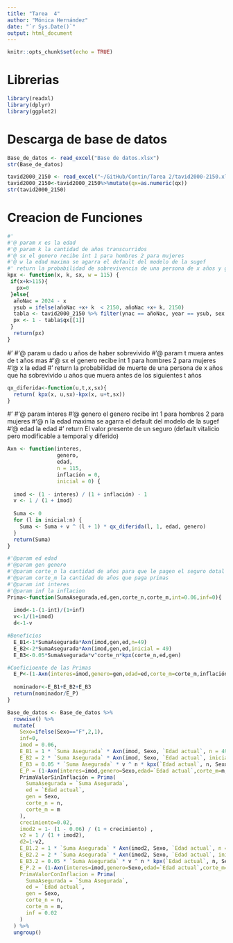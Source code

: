 ```yaml
---
title: "Tarea  4"
author: "Mónica Hernández"
date: "`r Sys.Date()`"
output: html_document
---
```


```r
knitr::opts_chunk$set(echo = TRUE)
```
# Librerias 
```r
library(readxl)
library(dplyr)
library(ggplot2)
```

# Descarga de base de datos

```r
Base_de_datos <- read_excel("Base de datos.xlsx")
str(Base_de_datos)
```

```r
tavid2000_2150 <- read_excel("~/GitHub/Contin/Tarea 2/tavid2000-2150.xls")
tavid2000_2150<-tavid2000_2150%>%mutate(qx=as.numeric(qx))
str(tavid2000_2150)
```

# Creacion de Funciones 

```r
#'
#'@ param x es la edad
#'@ param k la cantidad de años transcurridos 
#'@ sx el genero recibe int 1 para hombres 2 para mujeres
#'@ w la edad maxima se agarra el default del modelo de la sugef
#' return la probabilidad de sobrevivencia de una persona de x años y genero sx k años mas
kpx <- function(x, k, sx, w = 115) {
 if(x+k>115){
   px=0
 }else{
  añoNac = 2024 - x
  ysub = ifelse(añoNac +x+ k  < 2150, añoNac +x+ k, 2150)
  tabla <- tavid2000_2150 %>% filter(ynac == añoNac, year == ysub, sex == sx)
  px <- 1 - tabla$qx[[1]]
 }
  return(px)
}
```

#'
#'@ param u dado u años de haber sobrevivido
#'@ param t muera antes de t años mas
#'@ sx el genero recibe int 1 para hombres 2 para mujeres
#'@ x la edad
#' return la probabilidad de muerte de una persona de x años que ha sobrevivido u años que muera antes de los siguientes t años
```r
qx_diferida<-function(u,t,x,sx){
  return( kpx(x, u,sx)-kpx(x, u+t,sx))
}

```
#'
#'@ param interes 
#'@ genero el genero recibe int 1 para hombres 2 para mujeres
#'@ n la edad maxima se agarra el default del modelo de la sugef
#'@ edad la edad
#' return El valor presente de un seguro (default vitalicio pero modificable a temporal y diferido)

```r
Axn <- function(interes,
                genero,
                edad,
                n = 115,
                inflación = 0,
                inicial = 0) {
  
  imod <- (1 - interes) / (1 + inflación) - 1
  v <- 1 / (1 + imod)
  
  Suma <- 0
  for (l in inicial:n) {
    Suma <- Suma + v ^ (l + 1) * qx_diferida(l, 1, edad, genero)
  }
  return(Suma)
}
```

```r
#'@param ed edad 
#'@param gen genero
#'@param corte_n la cantidad de años para que le pagen el seguro dotal 
#'@param corte_m la cantidad de años que paga primas
#'@param int interes
#'@param inf la inflacion
Prima<-function(SumaAsegurada,ed,gen,corte_n,corte_m,int=0.06,inf=0){
 
  imod<-1-(1-int)/(1+inf)
  v<-1/(1+imod)
  d<-1-v

#Beneficios
  E_B1<-1*SumaAsegurada*Axn(imod,gen,ed,n=49)
  E_B2<-2*SumaAsegurada*Axn(imod,gen,ed,inicial = 49)
  E_B3<-0.05*SumaAsegurada*v^corte_n*kpx(corte_n,ed,gen)

#Coeficioente de las Primas
  E_P<-(1-Axn(interes=imod,genero=gen,edad=ed,corte_m=corte_m,inflación = inf))/d
 
  nominador<-E_B1+E_B2+E_B3
  return(nominador/E_P)
}
```

```r
Base_de_datos <- Base_de_datos %>%
  rowwise() %>%
  mutate(
    Sexo=ifelse(Sexo=="F",2,1),
    inf=0,
    imod = 0.06, 
    E_B1 = 1 * `Suma Asegurada` * Axn(imod, Sexo, `Edad actual`, n = 49),
    E_B2 = 2 * `Suma Asegurada` * Axn(imod, Sexo, `Edad actual`, inicial = 49),
    E_B3 = 0.05 * `Suma Asegurada` * v ^ n * kpx(`Edad actual`, n, Sexo),
    E_P = (1-Axn(interes=imod,genero=Sexo,edad=`Edad actual`,corte_m=m,inflación = inf))/d,
    PrimaValorSinInflación = Prima(
      SumaAsegurada = `Suma Asegurada`,
      ed = `Edad actual`,
      gen = Sexo,
      corte_n = n,
      corte_m = m
    ),
    crecimiento=0.02,
    imod2 = 1- (1 - 0.06) / (1 + crecimiento) ,
    v2 = 1 / (1 + imod2),
    d2=1-v2,
    E_B1.2 = 1 * `Suma Asegurada` * Axn(imod2, Sexo, `Edad actual`, n = 49),
    E_B2.2 = 2 * `Suma Asegurada` * Axn(imod2, Sexo, `Edad actual`, inicial = 49),
    E_B3.2 = 0.05 * `Suma Asegurada` * v ^ n * kpx(`Edad actual`, n, Sexo),
    E_P.2 = (1-Axn(interes=imod,genero=Sexo,edad=`Edad actual`,corte_m=m,inflación = inf.2))/d.2,
    PrimaValorConInflacion = Prima(
      SumaAsegurada = `Suma Asegurada`,
      ed = `Edad actual`,
      gen = Sexo,
      corte_n = n,
      corte_m = m,
      inf = 0.02
    )
  ) %>%
  ungroup()
```
